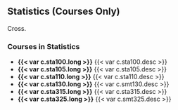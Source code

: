 ## Statistics (Courses Only)

Cross. 

### Courses in Statistics 

- **{{< var c.sta100.long >}}**
  {{< var c.sta100.desc >}}  
- **{{< var c.sta105.long >}}**
  {{< var c.sta105.desc >}}
- **{{< var c.sta110.long >}}**
  {{< var c.sta110.desc >}}
- **{{< var c.sta130.long >}}**
  {{< var c.smt130.desc >}}
- **{{< var c.sta315.long >}}**
  {{< var c.sta315.desc >}}
- **{{< var c.sta325.long >}}**
  {{< var c.smt325.desc >}}


